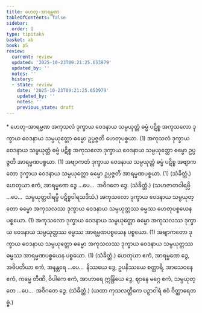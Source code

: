 ```yaml
---
title: ဟေတု-အာရမ္မဏ
tableOfContents: false
sidebar:
  order: 1
type: tipitaka
basket: ab
book: p5
review:
  current: review
  updated: '2025-10-23T09:21:25.653979'
  updated_by: ''
  notes: ''
  history:
  - state: review
    date: '2025-10-23T09:21:25.653979'
    updated_by: ''
    notes: ''
    previous_state: draft
---
```



<ReviewStatus review={frontmatter.review} showDetails={true} />

<HypothesisAnnotation frontmatter={frontmatter} />

<DynamicBreadcrumb />

<Paragraph type="center" book="p5">
* ဟေတု-အာရမ္မဏ
</Paragraph>

<Division number="5" book="p5" e="ch" v="39" p="2">

<Paragraph number="12" book="p5">
အကုသလံ ဒုက္ခာယ ဝေဒနာယ သမ္ပယုတ္တံ ဓမ္မံ ပဋိစ္စ အကုသလော ဒုက္ခာယ ဝေဒနာယ သမ္ပယုတ္တော ဓမ္မော ဥပ္ပဇ္ဇတိ ဟေတုပစ္စယာ. (1)
</Paragraph>

<Paragraph number="13" book="p5">
အကုသလံ ဒုက္ခာယ ဝေဒနာယ သမ္ပယုတ္တံ ဓမ္မံ ပဋိစ္စ အကုသလော ဒုက္ခာယ ဝေဒနာယ သမ္ပယုတ္တော ဓမ္မော ဥပ္ပဇ္ဇတိ အာရမ္မဏပစ္စယာ. (1)
</Paragraph>

<Paragraph number="14" book="p5">
အဗျာကတံ ဒုက္ခာယ ဝေဒနာယ သမ္ပယုတ္တံ ဓမ္မံ ပဋိစ္စ အဗျာကတော ဒုက္ခာယ ဝေဒနာယ သမ္ပယုတ္တော ဓမ္မော ဥပ္ပဇ္ဇတိ အာရမ္မဏပစ္စယာ. (1) (သံခိတ္တံ.)
</Paragraph>

</Division>
<Division number="6" book="p5" e="ch" v="39" p="2">

<Paragraph number="15" book="p5">
ဟေတုယာ ဧကံ, အာရမ္မဏေ ဒွေ …ပေ…  အဝိဂတေ ဒွေ. (သံခိတ္တံ.) (သဟဇာတဝါရမ္ပိ …ပေ…  သမ္ပယုတ္တဝါရမ္ပိ ပဋိစ္စဝါရသဒိသံ.)
</Paragraph>

</Division>
<Division number="7" book="p5" e="ch" v="39" p="2">

<Paragraph number="16" book="p5">
အကုသလော ဒုက္ခာယ ဝေဒနာယ သမ္ပယုတ္တော ဓမ္မော အကုသလဿ ဒုက္ခာယ ဝေဒနာယ သမ္ပယုတ္တဿ ဓမ္မဿ ဟေတုပစ္စယေန ပစ္စယော. (1)
</Paragraph>

<Paragraph number="17" book="p5">
အကုသလော ဒုက္ခာယ ဝေဒနာယ သမ္ပယုတ္တော ဓမ္မော အကုသလဿ ဒုက္ခာယ ဝေဒနာယ သမ္ပယုတ္တဿ ဓမ္မဿ အာရမ္မဏပစ္စယေန ပစ္စယော. (1)
</Paragraph>

<Paragraph number="18" book="p5">
အဗျာကတော ဒုက္ခာယ ဝေဒနာယ သမ္ပယုတ္တော ဓမ္မော အကုသလဿ ဒုက္ခာယ ဝေဒနာယ သမ္ပယုတ္တဿ ဓမ္မဿ အာရမ္မဏပစ္စယေန ပစ္စယော. (1) (သံခိတ္တံ.)
</Paragraph>

</Division>
<Division number="8" book="p5" e="ch" v="39" p="3">

<Paragraph number="19" book="p5">
ဟေတုယာ ဧကံ, အာရမ္မဏေ ဒွေ, အဓိပတိယာ ဧကံ, အနန္တရေ …ပေ…  နိဿယေ ဒွေ, ဥပနိဿယေ စတ္တာရိ, အာသေဝနေ ဧကံ, ကမ္မေ တီဏိ, ဝိပါကေ ဧကံ, အာဟာရေ ဣန္ဒြိယေ ဒွေ, ဈာနေ မဂ္ဂေ ဧကံ, သမ္ပယုတ္တေ …ပေ…  အဝိဂတေ ဒွေ. (သံခိတ္တံ.)
</Paragraph>

<Paragraph number="20" book="p5">
(ယထာ ကုသလတ္တိကေ ပဉှာဝါရံ ဧဝံ ဝိတ္ထာရေတဗ္ဗံ.)
</Paragraph>
</Division>